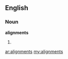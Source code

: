 ==English==

===Noun===
'''alignments'''

# {{plural of|alignment}}

[[ar:alignments]]
[[my:alignments]]